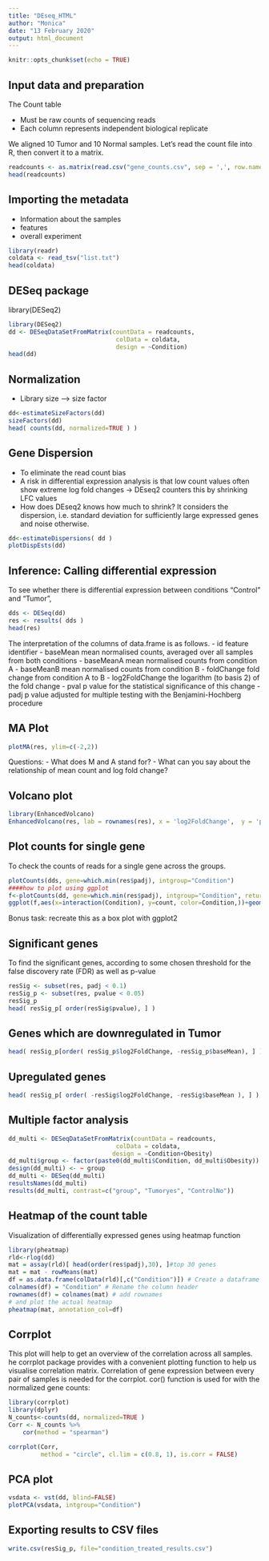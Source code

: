 ```yaml
---
title: "DEseq_HTML"
author: "Monica"
date: "13 February 2020"
output: html_document
---
```


```r
knitr::opts_chunk$set(echo = TRUE)
```

## Input data and preparation

The Count table

 - Must be raw counts of sequencing reads
 - Each column represents independent biological replicate

We aligned 10 Tumor and 10 Normal samples. Let's read the count file into R, then convert it to a matrix. 

```r
readcounts <- as.matrix(read.csv("gene_counts.csv", sep = ',', row.names = 1, header = TRUE))
head(readcounts)
```

## Importing the metadata

- Information about the samples
- features
- overall experiment

```r
library(readr)
coldata <- read_tsv("list.txt")
head(coldata)
```

## DESeq package

library(DESeq2)
```r
library(DESeq2)
dd <- DESeqDataSetFromMatrix(countData = readcounts,
                              colData = coldata,
                              design = ~Condition)
head(dd)
```

## Normalization

- Library size --> size factor


```r
dd<-estimateSizeFactors(dd)
sizeFactors(dd)
head( counts(dd, normalized=TRUE ) )
```


## Gene Dispersion

- To eliminate the read count bias
- A risk in differential expression analysis is that low count values often show extreme log fold changes -> DEseq2 counters this by shrinking LFC values
- How does DEseq2 knows how much to shrink? It considers the dispersion, i.e. standard deviation for sufficiently large expressed genes and noise otherwise.


```r
dd<-estimateDispersions( dd )
plotDispEsts(dd)
```

## Inference: Calling differential expression

To see whether there is differential expression between conditions "Control" and "Tumor", 

```r
dds <- DESeq(dd)
res <- results( dds )
head(res)
```

The interpretation of the columns of data.frame is as follows.
- id feature identifier
- baseMean mean normalised counts, averaged over all samples from both conditions
- baseMeanA mean normalised counts from condition A
- baseMeanB mean normalised counts from condition B
- foldChange fold change from condition A to B
- log2FoldChange the logarithm (to basis 2) of the fold change
- pval p value for the statistical significance of this change
- padj p value adjusted for multiple testing with the Benjamini-Hochberg procedure  


## MA Plot

```r
plotMA(res, ylim=c(-2,2))
```

Questions: 
- What does M and A stand for?
- What can you say about the relationship of mean count and log fold change? 

## Volcano plot

```r
library(EnhancedVolcano)
EnhancedVolcano(res, lab = rownames(res), x = 'log2FoldChange',  y = 'pvalue', xlim = c(-5, 8), ylim=c(0,5), pCutoff = 0.001)
```

## Plot counts for single gene
To check the counts of reads for a single gene across the groups.
```r
plotCounts(dds, gene=which.min(res$padj), intgroup="Condition")
####how to plot using ggplot
f<-plotCounts(dd, gene=which.min(res$padj), intgroup="Condition", returnData = TRUE)
ggplot(f,aes(x=interaction(Condition), y=count, color=Condition,))+geom_point()+scale_y_log10()
```

Bonus task: recreate this as a box plot with ggplot2

## Significant genes
To find the significant genes, according to some chosen threshold for the false discovery rate (FDR) as well as p-value

```r
resSig <- subset(res, padj < 0.1)
resSig_p <- subset(res, pvalue < 0.05)
resSig_p
head( resSig_p[ order(resSig$pvalue), ] )
```
## Genes which are downregulated in Tumor
```r
head( resSig_p[order( resSig_p$log2FoldChange, -resSig_p$baseMean), ] )
```


## Upregulated genes
```r
head( resSig_p[ order( -resSig$log2FoldChange, -resSig$baseMean ), ] )
```

## Multiple factor analysis

```r
dd_multi <- DESeqDataSetFromMatrix(countData = readcounts,
                              colData = coldata,
                             design = ~Condition+Obesity)
dd_multi$group <- factor(paste0(dd_multi$Condition, dd_multi$Obesity))
design(dd_multi) <- ~ group
dd_multi <- DESeq(dd_multi)
resultsNames(dd_multi)
results(dd_multi, contrast=c("group", "Tumoryes", "ControlNo"))
```

## Heatmap of the count table

Visualization of differentially expressed genes using heatmap function
```r
library(pheatmap)
rld<-rlog(dd)
mat = assay(rld)[ head(order(res$padj),30), ]#top 30 genes
mat = mat - rowMeans(mat)
df = as.data.frame(colData(rld)[,c("Condition")]) # Create a dataframe with a column of the conditions
colnames(df) = "Condition" # Rename the column header
rownames(df) = colnames(mat) # add rownames
# and plot the actual heatmap
pheatmap(mat, annotation_col=df)
```

## Corrplot

This plot will help to get an overview of the correlation across all samples. he corrplot package provides with a convenient plotting function to help us visualise correlation matrix. Correlation of gene expression between every pair of samples is needed for the corrplot. cor() function is used for with the normalized gene counts:
```r
library(corrplot)
library(dplyr)
N_counts<-counts(dd, normalized=TRUE )
Corr <- N_counts %>% 
    cor(method = "spearman")

corrplot(Corr, 
         method = "circle", cl.lim = c(0.8, 1), is.corr = FALSE)
```

## PCA plot
```r
vsdata <- vst(dd, blind=FALSE)
plotPCA(vsdata, intgroup="Condition")

```

## Exporting results to CSV files
```r
write.csv(resSig_p, file="condition_treated_results.csv")
```

